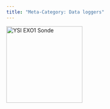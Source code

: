 ```yaml
---
title: "Meta-Category: Data loggers"
---
```



::: {layout-ncol=2}

[![YSI EXO1 Sonde](/assets/images/YSI-EXO1-Sonde-HH.jpg "YSI EXO1 Sonde"){fig-align="left" width=200}](/Instrumentation/YSI-EXO1-Sonde.qmd)

:::